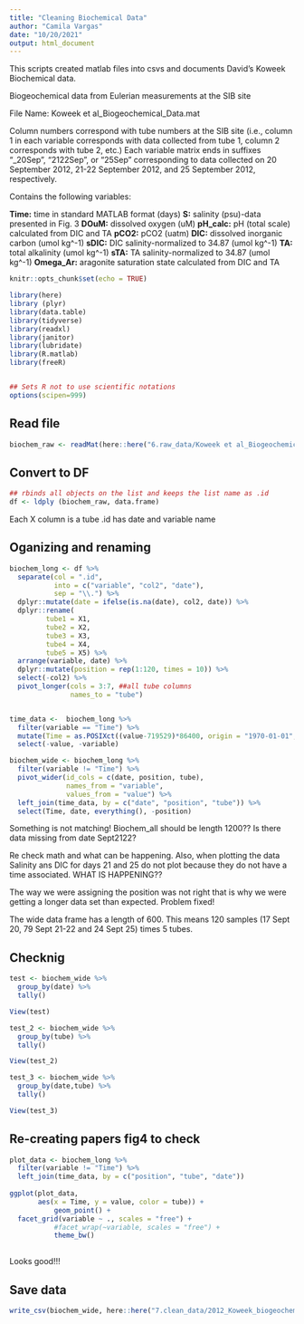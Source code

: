 ```yaml
---
title: "Cleaning Biochemical Data"
author: "Camila Vargas"
date: "10/20/2021"
output: html_document
---
```



This scripts created matlab files into csvs and documents David's Koweek Biochemical data.

Biogeochemical data from Eulerian measurements at the SIB site

File Name: Koweek et al_Biogeochemical_Data.mat

Column numbers correspond with tube numbers at the SIB site (i.e., column 1 in each variable corresponds with data collected from tube 1, column 2 corresponds with tube 2, etc.)
Each variable matrix ends in suffixes "_20Sep", "2122Sep", or "25Sep" corresponding to data collected on 20 September 2012, 21-22 September 2012, and 25 September 2012, respectively.

Contains the following variables:

**Time:** time in standard MATLAB format (days)
**S:** salinity (psu)-data presented in Fig. 3
**DOuM:** dissolved oxygen (uM)
**pH_calc:** pH (total scale) calculated from DIC and TA
**pCO2:** pCO2 (uatm)
**DIC:** dissolved inorganic carbon (umol kg^-1)
**sDIC:** DIC salinity-normalized to 34.87 (umol kg^-1)
**TA:** total alkalinity (umol kg^-1)
**sTA:** TA salinity-normalized to 34.87 (umol kg^-1)
**Omega_Ar:** aragonite saturation state calculated from DIC and TA


```r
knitr::opts_chunk$set(echo = TRUE)

library(here)
library (plyr)
library(data.table)
library(tidyverse)
library(readxl)
library(janitor)
library(lubridate)
library(R.matlab)
library(freeR)


## Sets R not to use scientific notations
options(scipen=999) 

```


## Read file
```r
biochem_raw <- readMat(here::here("6.raw_data/Koweek et al_Biogeochemical_Data.mat"))
```

## Convert to DF
```r
## rbinds all objects on the list and keeps the list name as .id
df <- ldply (biochem_raw, data.frame)

```
Each X column is a tube
.id has date and variable name

## Oganizing and renaming

```r
biochem_long <- df %>% 
  separate(col = ".id",
           into = c("variable", "col2", "date"),
           sep = "\\.") %>% 
  dplyr::mutate(date = ifelse(is.na(date), col2, date)) %>% 
  dplyr::rename(
         tube1 = X1,
         tube2 = X2,
         tube3 = X3,
         tube4 = X4,
         tube5 = X5) %>% 
  arrange(variable, date) %>% 
  dplyr::mutate(position = rep(1:120, times = 10)) %>% 
  select(-col2) %>% 
  pivot_longer(cols = 3:7, ##all tube columns
               names_to = "tube")


time_data <-  biochem_long %>% 
  filter(variable == "Time") %>% 
  mutate(Time = as.POSIXct((value-719529)*86400, origin = "1970-01-01", tz = "HAST")) %>%
  select(-value, -variable)

biochem_wide <- biochem_long %>% 
  filter(variable != "Time") %>% 
  pivot_wider(id_cols = c(date, position, tube),
              names_from = "variable",
              values_from = "value") %>% 
  left_join(time_data, by = c("date", "position", "tube")) %>% 
  select(Time, date, everything(), -position)

```

Something is not matching! Biochem_all should be length 1200?? Is there data missing from date Sept2122?

Re check math and what can be happening.
Also, when plotting the data Salinity ans DIC for days 21 and 25 do not plot because they do not have a time associated. 
WHAT IS HAPPENING??

The way we were assigning the position was not right that is why we were getting a longer data set than expected.
Problem fixed!

The wide data frame has a length of 600. This means 120 samples (17 Sept 20, 79 Sept 21-22 and 24 Sept 25) times 5 tubes.

## Checknig
```r
test <- biochem_wide %>% 
  group_by(date) %>% 
  tally()

View(test)

test_2 <- biochem_wide %>% 
  group_by(tube) %>% 
  tally()

View(test_2)

test_3 <- biochem_wide %>% 
  group_by(date,tube) %>% 
  tally()

View(test_3)

```



## Re-creating papers fig4 to check
```r


plot_data <- biochem_long %>%
  filter(variable != "Time") %>% 
  left_join(time_data, by = c("position", "tube", "date"))
  
ggplot(plot_data, 
       aes(x = Time, y = value, color = tube)) +
           geom_point() +
  facet_grid(variable ~ ., scales = "free") +
           #facet_wrap(~variable, scales = "free") +
           theme_bw()
  

```

Looks good!!!


## Save data
```r
write_csv(biochem_wide, here::here("7.clean_data/2012_Koweek_biogeochemical_data.csv"))
```


